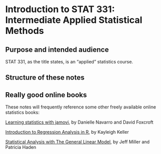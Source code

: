# Introduction to STAT 331: Intermediate Applied Statistical Methods

## Purpose and intended audience

STAT 331, as the title states, is an "applied" statistics course.

## Structure of these notes

## Really good online books

These notes will frequently reference some other freely available online statistics books:

[Learning statistics with jamovi](https://www.learnstatswithjamovi.com/), by Danielle Navarro and David Foxcroft

[Introduction to Regression Analysis in R](https://www.kellerbiostat.com/introregression/), by Kayleigh Keller

[Statistical Analysis with The General Linear Model](https://drive.google.com/file/d/0B1fyuTuvj3YoaFdUR3FZaXNuNXc/view?resourcekey=0-plOmKmQ0TIyMjlfBY3OiyQ), by Jeff Miller and Patricia Haden